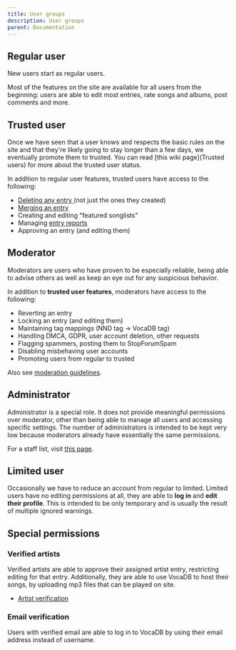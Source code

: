 ---
title: User groups
description: User groups
parent: Documentation
---

## Regular user

New users start as regular users. 

Most of the features on the site are available for all users from the beginning:
users are able to edit most entries, rate songs and albums, post comments and more. 

## Trusted user

Once we have seen that a user knows and respects the basic rules on the site and that they're likely going to stay longer than a few days, we eventually promote them to trusted. You can read [this wiki page](Trusted users) for more about the trusted user status.

In addition to regular user features, trusted users have access to the following:
* [Deleting any entry ](https://wiki.vocadb.net/wiki/54/content-removal-guidelines) (not just the ones they created)
* [Merging an entry](https://wiki.vocadb.net/wiki/46/merging-entries)
* Creating and editing "featured songlists"
* Managing [entry reports](https://wiki.vocadb.net/wiki/58/entry-reports)
* Approving an entry (and editing them)

## Moderator

Moderators are users who have proven to be especially reliable, being able to advise others as well as keep an eye out for any suspicious behavior.

In addition to **trusted user features**, moderators have access to the following:
* Reverting an entry
* Locking an entry (and editing them)
* Maintaining tag mappings (NND tag -> VocaDB tag)
* Handling DMCA, GDPR, user account deletion, other requests
* Flagging spammers, posting them to StopForumSpam
* Disabling misbehaving user accounts
* Promoting users from regular to trusted

Also see [moderation guidelines](http://wiki.vocadb.net/wiki/53).

## Administrator

Administrator is a special role. It does not provide meaningful permissions over moderator, other than being able to manage all users and accessing specific settings. The number of administrators is intended to be kept very low because moderators already have essentially the same permissions.

For a staff list, visit [this page](https://wiki.vocadb.net/wiki/44/staff-roles).

## Limited user

Occasionally we have to reduce an account from regular to limited. Limited users have no editing permissions at all, they are able to **log in** and **edit their profile**. This is intended to be only temporary and is usually the result of multiple ignored warnings.

## Special permissions

### Verified artists

Verified artists are able to approve their assigned artist entry, restricting editing for that entry. Additionally, they are able to use VocaDB to host their songs, by uploading mp3 files that can be played on site.

* [Artist verification](https://wiki.vocadb.net/wiki/40/artist-verification)

### Email verification

Users with verified email are able to log in to VocaDB by using their email address instead of username.